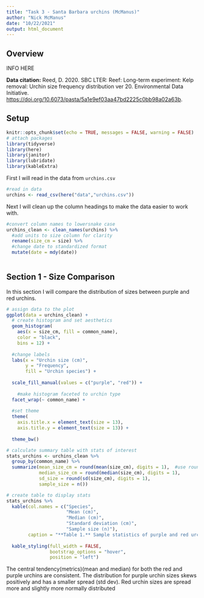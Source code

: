 ```yaml
---
title: "Task 3 - Santa Barbara urchins (McManus)"
author: "Nick McManus"
date: "10/22/2021"
output: html_document
---
```


## Overview

INFO HERE

**Data citation:** Reed, D. 2020. SBC LTER: Reef: Long-term experiment: Kelp removal: Urchin size frequency distribution ver 20. Environmental Data Initiative. <https://doi.org/10.6073/pasta/5a1e9ef03aa47bd2225c0bb98a02a63b>.

## Setup

```r
knitr::opts_chunk$set(echo = TRUE, messages = FALSE, warning = FALSE)
# attach packages
library(tidyverse)
library(here)
library(janitor)
library(lubridate)
library(kableExtra)
```

First I will read in the data from `urchins.csv`

```r
#read in data
urchins <- read_csv(here("data","urchins.csv"))
```

Next I will clean up the column headings to make the data easier to work with.

```r
#convert column names to lowersnake case
urchins_clean <- clean_names(urchins) %>% 
  #add units to size column for clarity
  rename(size_cm = size) %>% 
  #change date to standardized format
  mutate(date = mdy(date))
  
```

## Section 1 - Size Comparison

In this section I will compare the distribution of sizes between purple and red urchins.

```r

# assign data to the plot
ggplot(data = urchins_clean) +
  # create histogram and set aesthetics
  geom_histogram(
    aes(x = size_cm, fill = common_name),
    color = "black",
    bins = 12) +
  
  #change labels
  labs(x = "Urchin size (cm)",
       y = "Frequency",
       fill = "Urchin species") +
  
  scale_fill_manual(values = c("purple", "red")) +
  
    #make histogram faceted to urchin type 
  facet_wrap(~ common_name) +
  
  #set theme
  theme(
    axis.title.x = element_text(size = 13),
    axis.title.y = element_text(size = 13)) +
  
  theme_bw()

```

```r
# calculate summary table with stats of interest
stats_urchins <- urchins_clean %>% 
  group_by(common_name) %>% 
  summarize(mean_size_cm = round(mean(size_cm), digits = 1),  #use round() to change the number of decimals
            median_size_cm = round(median(size_cm), digits = 1),
            sd_size = round(sd(size_cm), digits = 1),
            sample_size = n())

# create table to display stats
stats_urchins %>% 
  kable(col.names = c("Species",
                      "Mean (cm)",
                      "Median (cm)",
                      "Standard deviation (cm)",
                      "Sample size (n)"),
        caption = "**Table 1.** Sample statistics of purple and red urchin sizes.") %>% 
  
  kable_styling(full_width = FALSE,
                bootstrap_options = "hover",
                position = "left")
```


The central tendency(metrics)(mean and median) for both the red and purple urchins are consistent. The distribution for purple urchin sizes skews positively and has a smaller spread (std dev). Red urchin sizes are spread more and slightly more normally distributed
